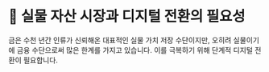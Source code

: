 
# 🏦 실물 자산 시장과 디지털 전환의 필요성

금은 수천 년간 인류가 신뢰해온 대표적인 실물 가치 저장 수단이지만, 오히려 실물이기에 금융 수단으로써 많은 한계를 가지고 있습니다. 이를 극복하기 위해 단계적 디지털 전환이 필요합니다.

<DocCardList />